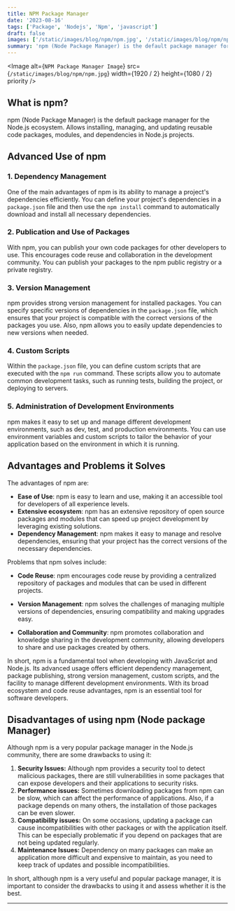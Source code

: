 ```yaml
---
title: NPM Package Manager
date: '2023-08-16'
tags: ['Package', 'Nodejs', 'Npm', 'javascript']
draft: false
images: ['/static/images/blog/npm/npm.jpg', '/static/images/blog/npm/npm.jpg']
summary: 'npm (Node Package Manager) is the default package manager for the Node.js ecosystem. Allows the installation, management and update of packages...'
---
```


<Image
  alt={`NPM Package Manager Image`}
  src={`/static/images/blog/npm/npm.jpg`}
  width={1920 / 2}
  height={1080 / 2}
  priority
/>

## What is npm?

npm (Node Package Manager) is the default package manager for the Node.js ecosystem. Allows installing, managing, and updating reusable code packages, modules, and dependencies in Node.js projects.

## Advanced Use of npm

### 1. Dependency Management

One of the main advantages of npm is its ability to manage a project's dependencies efficiently. You can define your project's dependencies in a `package.json` file and then use the `npm install` command to automatically download and install all necessary dependencies.

### 2. Publication and Use of Packages

With npm, you can publish your own code packages for other developers to use. This encourages code reuse and collaboration in the development community. You can publish your packages to the npm public registry or a private registry.

### 3. Version Management

npm provides strong version management for installed packages. You can specify specific versions of dependencies in the `package.json` file, which ensures that your project is compatible with the correct versions of the packages you use. Also, npm allows you to easily update dependencies to new versions when needed.

### 4. Custom Scripts

Within the `package.json` file, you can define custom scripts that are executed with the `npm run` command. These scripts allow you to automate common development tasks, such as running tests, building the project, or deploying to servers.

### 5. Administration of Development Environments

npm makes it easy to set up and manage different development environments, such as dev, test, and production environments. You can use environment variables and custom scripts to tailor the behavior of your application based on the environment in which it is running.

## Advantages and Problems it Solves

The advantages of npm are:

- **Ease of Use**: npm is easy to learn and use, making it an accessible tool for developers of all experience levels.
- **Extensive ecosystem**: npm has an extensive repository of open source packages and modules that can speed up project development by leveraging existing solutions.
- **Dependency Management**: npm makes it easy to manage and resolve dependencies, ensuring that your project has the correct versions of the necessary dependencies.

Problems that npm solves include:

- **Code Reuse**: npm encourages code reuse by providing a centralized repository of packages and modules that can be used in different projects.
- **Version Management**: npm solves the challenges of managing multiple versions of dependencies, ensuring compatibility and making upgrades easy.

- **Collaboration and Community**: npm promotes collaboration and knowledge sharing in the development community, allowing developers to share and use packages created by others.

In short, npm is a fundamental tool when developing with JavaScript and Node.js. Its advanced usage offers efficient dependency management, package publishing, strong version management, custom scripts, and the facility to manage different development environments. With its broad ecosystem and code reuse advantages, npm is an essential tool for software developers.


## Disadvantages of using npm (Node package Manager)

Although npm is a very popular package manager in the Node.js community, there are some drawbacks to using it:

1. **Security Issues:** Although npm provides a security tool to detect malicious packages, there are still vulnerabilities in some packages that can expose developers and their applications to security risks.
2. **Performance issues:** Sometimes downloading packages from npm can be slow, which can affect the performance of applications. Also, if a package depends on many others, the installation of those packages can be even slower.
3. **Compatibility issues:** On some occasions, updating a package can cause incompatibilities with other packages or with the application itself. This can be especially problematic if you depend on packages that are not being updated regularly.
4. **Maintenance Issues:** Dependency on many packages can make an application more difficult and expensive to maintain, as you need to keep track of updates and possible incompatibilities.

In short, although npm is a very useful and popular package manager, it is important to consider the drawbacks to using it and assess whether it is the best.

---

